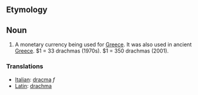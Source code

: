==Etymology==

==Noun==
#A monetary currency being used for [[Greece]].  It was also used in ancient [[Greece]]. $1 = 33 drachmas (1970s).  $1 = 350 drachmas (2001).

===Translations===
*[[Italian]]: [[dracma]] ''f''
*[[Latin]]: [[drachma]]